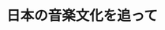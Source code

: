 ﻿---
title: "日本の音楽文化を追って"
category: "リベラルアーツ"
vol: 45
interviewee: "細川 周平 "
url: ""
tags: ["音楽","文化","音"]
pdf: "45-3.pdf"
career: ""
preface: "日本の音楽とは一体何なのか。誰もが一度は考えたことがあるだろう。そのような身近な音楽を研究することで、日本人とは何者なのか、という問題について研究しているのがここ細川である。"
---
